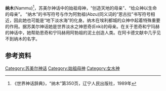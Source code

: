 '''纳木'''(Nammu)<ref>《世界神话辞典》，“纳木”第350页，辽宁人民出版社，1989年</ref>，苏美尔神话中的始祖母神，“创造天地的母亲”、“给众神以生命的母亲”。
“纳木”的书写符号与作为阿勃祖(Abzu)同义词的“恩古拉”书写符号相近，因此她也可能是“地下淡水海”的化身。纳木在埃利都城的众神中起着特殊重要的作用。据苏美尔神话她是世界淡水之神恩奇(Enki)的母亲。在关于恩奇和宁玛赫的神话中，她帮助恩奇和宁玛赫用阿勃祖的泥土创造人类。在阿卡德文献中几乎见不到纳木的名字。

==参考资料==
{{reflist}}

{{神話}}
{{神話小作品}}
[[Category:苏美尔神话|Category:苏美尔神话]]
[[Category:始祖母神|Category:始祖母神]]
[[Category:女水神|Category:女水神]]
